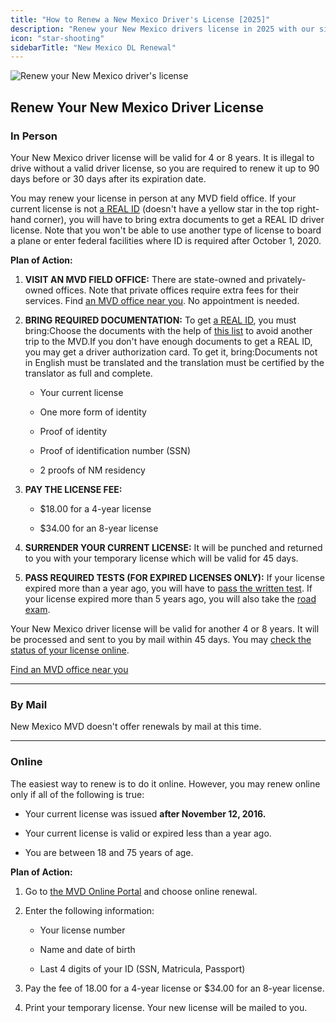 ```yaml
---
title: "How to Renew a New Mexico Driver's License [2025]"
description: "Renew your New Mexico drivers license in 2025 with our simple, step-by-step guide."
icon: "star-shooting"
sidebarTitle: "New Mexico DL Renewal"
---
```


![Renew your New Mexico driver's license](https://driving-tests.org/wp-content/uploads/2024/07/renew-new-mexico-drivers-license.jpg)

## Renew Your New Mexico Driver License

### In Person

Your New Mexico driver license will be valid for 4 or 8 years. It is illegal to drive without a valid driver license, so you are required to renew it up to 90 days before or 30 days after its expiration date.

You may renew your license in person at any MVD field office. If your current license is not [a REAL ID](http://www.mvd.newmexico.gov/real-id-information.aspx) (doesn't have a yellow star in the top right-hand corner), you will have to bring extra documents to get a REAL ID driver license. Note that you won't be able to use another type of license to board a plane or enter federal facilities where ID is required after October 1, 2020.

**Plan of Action:**

1. **VISIT AN MVD FIELD OFFICE:** There are state-owned and privately-owned offices. Note that private offices require extra fees for their services. Find [an MVD office near you](https://driving-tests.org/dmv-near-me/). No appointment is needed.

2. **BRING REQUIRED DOCUMENTATION:** To get [a REAL ID](http://www.mvd.newmexico.gov/real-id-information.aspx), you must bring:Choose the documents with the help of [this list](http://www.mvd.newmexico.gov/realid-acceptable-docs7-25-18.pdf) to avoid another trip to the MVD.If you don't have enough documents to get a REAL ID, you may get a driver authorization card. To get it, bring:Documents not in English must be translated and the translation must be certified by the translator as full and complete.

    - Your current license

    - One more form of identity

    - Proof of identity

    - Proof of identification number (SSN)

    - 2 proofs of NM residency

3. **PAY THE LICENSE FEE:**

    - $18.00 for a 4-year license

    - $34.00 for an 8-year license

4. **SURRENDER YOUR CURRENT LICENSE:** It will be punched and returned to you with your temporary license which will be valid for 45 days.

5. **PASS REQUIRED TESTS (FOR EXPIRED LICENSES ONLY):** If your license expired more than a year ago, you will have to [pass the written test](#dmv-knowledge-test). If your license expired more than 5 years ago, you will also take the [road exam](#dmv-driving-test).

Your New Mexico driver license will be valid for another 4 or 8 years. It will be processed and sent to you by mail within 45 days. You may [check the status of your license online](https://eservices.mvd.newmexico.gov/eTapestry/_/#2).

[Find an MVD office near you](https://driving-tests.org/dmv-near-me/)

***

### By Mail

New Mexico MVD doesn't offer renewals by mail at this time.

***

### Online

The easiest way to renew is to do it online. However, you may renew online only if all of the following is true:

- Your current license was issued **after November 12, 2016.**

- Your current license is valid or expired less than a year ago.

- You are between 18 and 75 years of age.

**Plan of Action:**

1. Go to [the MVD Online Portal](https://eservices.mvd.newmexico.gov/eTapestry/_/) and choose online renewal.

2. Enter the following information:

    - Your license number

    - Name and date of birth

    - Last 4 digits of your ID (SSN, Matricula, Passport)

3. Pay the fee of 18.00 for a 4-year license or $34.00 for an 8-year license.

4. Print your temporary license. Your new license will be mailed to you.
